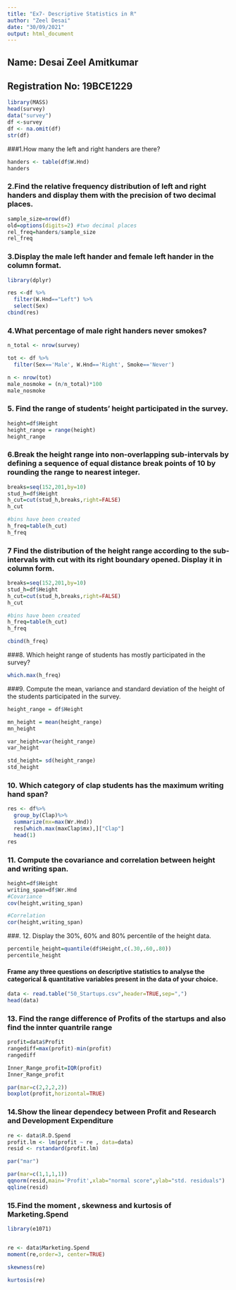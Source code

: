 ---
title: "Ex7- Descriptive Statistics in R"
author: "Zeel Desai"
date: "30/09/2021"
output: html_document
---

## Name: Desai Zeel Amitkumar
## Registration No: 19BCE1229

```{r}
library(MASS)
head(survey)
data("survey")
df <-survey
df <- na.omit(df)
str(df)
```




###1.How many the left and right handers are there?

```{r}
handers <- table(df$W.Hnd)
handers

```


### 2.Find the relative frequency distribution of left and right handers and display them with the precision of two decimal places.
```{r}
sample_size=nrow(df)
old=options(digits=2) #two decimal places
rel_freq=handers/sample_size
rel_freq
```


### 3.Display the male left hander and female left hander in the column format.

```{r}
library(dplyr)
```

```{r}
res <-df %>%
  filter(W.Hnd=="Left") %>%
  select(Sex)
cbind(res)
```

### 4.What percentage of male right handers never smokes?
```{r}
n_total <- nrow(survey)

tot <- df %>%
  filter(Sex=='Male', W.Hnd=='Right', Smoke=='Never')

n <- nrow(tot)
male_nosmoke = (n/n_total)*100
male_nosmoke

```


### 5.	Find the range of students’ height participated in the survey.
```{r}
height=df$Height
height_range = range(height) 
height_range
```

### 6.Break the height range into non-overlapping sub-intervals by defining a sequence of equal distance break points of 10 by rounding the range to nearest integer.

```{r}
breaks=seq(152,201,by=10)
stud_h=df$Height
h_cut=cut(stud_h,breaks,right=FALSE) 
h_cut

```

```{r}
#bins have been created
h_freq=table(h_cut)
h_freq
```

### 7	Find the distribution of the height range according to the sub-intervals with cut with its right boundary opened. Display it in column form.
```{r}
breaks=seq(152,201,by=10)
stud_h=df$Height
h_cut=cut(stud_h,breaks,right=FALSE) 
h_cut
```


```{r}
#bins have been created
h_freq=table(h_cut)
h_freq

```

```{r}
cbind(h_freq)

```


###8.	Which height range of students has mostly participated in the survey?
```{r}
which.max(h_freq)

```


###9.	Compute the mean, variance and standard deviation of the height of the students participated in the survey.
```{r}
height_range = df$Height

mn_height = mean(height_range)
mn_height 

var_height=var(height_range)
var_height

std_height= sd(height_range)
std_height
```




### 10.	Which category of clap students has the maximum writing hand span? 
```{r}
res <- df%>%
  group_by(Clap)%>%
  summarize(mx=max(Wr.Hnd))
  res[which.max(maxClap$mx),]["Clap"]
  head(1)
res
```



### 11.	Compute the covariance and correlation between height and writing span.
```{r}
height=df$Height
writing_span=df$Wr.Hnd
#Covariance
cov(height,writing_span)

#Correlation
cor(height,writing_span)
```





###. 12.	Display the 30%, 60% and 80% percentile of the height data.

```{r}
percentile_height=quantile(df$Height,c(.30,.60,.80))
percentile_height

```



#### Frame any three questions on descriptive statistics to analyse the categorical & quantitative variables present in the data of your choice.

```{r}
data <- read.table("50_Startups.csv",header=TRUE,sep=",")
head(data)
```

### 13.	Find the range difference of Profits of the startups and also find the innter quantrile range

```{r}
profit=data$Profit
rangediff=max(profit)-min(profit)
rangediff
```

```{r}
Inner_Range_profit=IQR(profit)
Inner_Range_profit
```

```{r}
par(mar=c(2,2,2,2))
boxplot(profit,horizontal=TRUE)
```

### 14.Show the linear dependecy between Profit and Research and Development Expenditure

```{r}
re <- data$R.D.Spend
profit.lm <- lm(profit ~ re , data=data)
resid <- rstandard(profit.lm)

par("mar")

par(mar=c(1,1,1,1))
qqnorm(resid,main='Profit',xlab="normal score",ylab="std. residuals")
qqline(resid)
```



### 15.Find the moment , skewness and kurtosis of Marketing.Spend

```{r}
library(e1071)



```

```{r}
re <- data$Marketing.Spend 
moment(re,order=3, center=TRUE)
```

```{r}
skewness(re)
```

```{r}
kurtosis(re)
```

